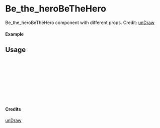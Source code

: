 
<Meta of={Be_the_heroBeTheHero} title="unDraw/Be_the_heroBeTheHero" />

# Be_the_heroBeTheHero

Be_the_heroBeTheHero component with different props.
Credit: [unDraw](https://undraw.co/illustrations)

#### Example

<Canvas of={Be_the_heroBeTheHero.Primary} />

## Usage

```ts
import { Be_the_heroBeTheHero } from "yadl-ui";

const Example = () => {
  return (
      <Be_the_heroBeTheHero />
  );
};

export default Example;
```

#### Credits
[unDraw](https://undraw.co/illustrations)
